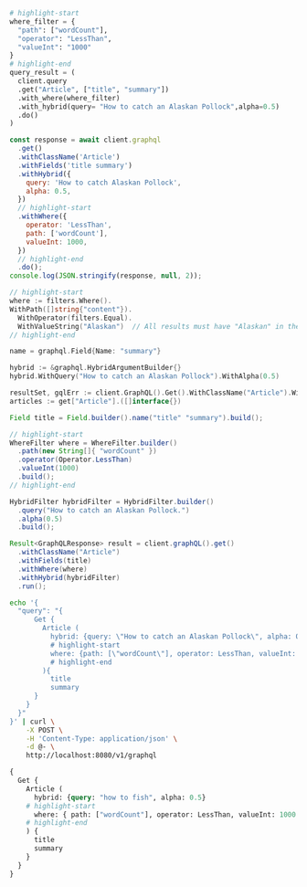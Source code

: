 
<Tabs groupId="languages">
<TabItem value="py" label="Python">

```python
# highlight-start
where_filter = {
  "path": ["wordCount"],
  "operator": "LessThan",
  "valueInt": "1000"
}
# highlight-end
query_result = (
  client.query
  .get("Article", ["title", "summary"])
  .with_where(where_filter)
  .with_hybrid(query= "How to catch an Alaskan Pollock",alpha=0.5)
  .do()
)
```

</TabItem>
<TabItem value="js" label="JavaScript/TypeScript">

```js
const response = await client.graphql
  .get()
  .withClassName('Article')
  .withFields('title summary')
  .withHybrid({
    query: 'How to catch Alaskan Pollock',
    alpha: 0.5,
  })
  // highlight-start
  .withWhere({
    operator: 'LessThan',
    path: ['wordCount'],
    valueInt: 1000,
  })
  // highlight-end
  .do();
console.log(JSON.stringify(response, null, 2));
```

</TabItem>
<TabItem value="go" label="Go">

```go
// highlight-start
where := filters.Where().
WithPath([]string{"content"}).
  WithOperator(filters.Equal).
  WithValueString("Alaskan")  // All results must have "Alaskan" in the content property
// highlight-end

name = graphql.Field{Name: "summary"}

hybrid := &graphql.HybridArgumentBuilder{}
hybrid.WithQuery("How to catch an Alaskan Pollock").WithAlpha(0.5)

resultSet, gqlErr := client.GraphQL().Get().WithClassName("Article").WithHybrid(hybrid).WithWhere(where).WithFields(name).Do(context.Background())
articles := get["Article"].([]interface{})
```

</TabItem>
<TabItem value="java" label="Java">

```java
Field title = Field.builder().name("title" "summary").build();

// highlight-start
WhereFilter where = WhereFilter.builder()
  .path(new String[]{ "wordCount" })
  .operator(Operator.LessThan)
  .valueInt(1000)
  .build();
// highlight-end

HybridFilter hybridFilter = HybridFilter.builder()
  .query("How to catch an Alaskan Pollock.")
  .alpha(0.5)
  .build();

Result<GraphQLResponse> result = client.graphQL().get()
  .withClassName("Article")
  .withFields(title)
  .withWhere(where)
  .withHybrid(hybridFilter)
  .run();
```

</TabItem>
<TabItem value="curl" label="Curl">

```bash
echo '{
  "query": "{
      Get {
        Article (
          hybrid: {query: \"How to catch an Alaskan Pollock\", alpha: 0.5}
          # highlight-start
          where: {path: [\"wordCount\"], operator: LessThan, valueInt: 1000}
          # highlight-end
        ){
          title
          summary
      }
    }
  }"
}' | curl \
    -X POST \
    -H 'Content-Type: application/json' \
    -d @- \
    http://localhost:8080/v1/graphql
```

</TabItem>
<TabItem value="graphql" label="GraphQL">

```graphql
{
  Get {
    Article (
      hybrid: {query: "how to fish", alpha: 0.5}
    # highlight-start
      where: { path: ["wordCount"], operator: LessThan, valueInt: 1000 }
    # highlight-end
    ) {
      title
      summary
    }
  }
}
```

</TabItem>
</Tabs>
